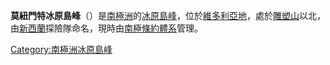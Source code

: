 {{coord|72|35|S|162|15|E|source:GNIS|display=title}}

'''莫紐門特冰原島峰'''（{{lang-en|Monument Nunataks}}）是[[南極洲|南極洲]]的[[冰原島峰|冰原島峰]]，位於[[維多利亞地|維多利亞地]]，處於[[雕塑山|雕塑山]]以北，由[[新西蘭|新西蘭]]探險隊命名，現時由[[南極條約體系|南極條約體系]]管理。

{{Antarctica-geo-stub}}
[[Category:南極洲冰原島峰|Category:南極洲冰原島峰]]